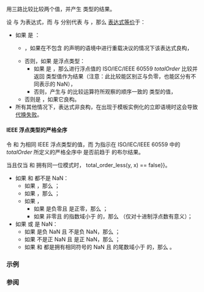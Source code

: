 {{cpp/title|strong_order}}
{{cpp/utility/navbar}}
{{dcl begin}}
{{dcl header|compare}}
{{dcl|since=c++20|1=
inline namespace /* 未指定 */ {
    inline constexpr /* 未指定 */ strong_order = /* 未指定 */;
}
}}
{{dcl h|调用签名}}
{{dcl|1=
template&lt; class T, class U &gt;
    requires /* 见下文 */
constexpr std::strong_ordering strong_order(T&amp;&amp; t, U&amp;&amp; u) noexcept(/* 见下文 */);
}}
{{dcl end}}

用三路比较比较两个值，并产生 {{rlpt|strong_ordering|std::strong_ordering}} 类型的结果。

设 {{c|t}} 与 {{c|u}} 为表达式，而 {{tt|T}} 与 {{tt|U}} 分别代表 {{c|decltype((t))}} 与 {{c|decltype((u))}}，那么 {{c|std::strong_order(t, u)}} [[cpp/language/expressions#表达式等价|表达式等价]]于：
* 如果 {{c|1=std::is_same_v&lt;std::decay_t&lt;T&gt;, std::decay_t&lt;U&gt;&gt;}} 是 {{c|true}}：
** {{c|std::strong_ordering(strong_order(t, u))}}，如果在不包含 {{tt|std::strong_order}} 的声明的语境中进行重载决议的情况下该表达式良构，
** 否则，如果 {{tt|T}} 是浮点类型：
*** 如果 {{c|std::numeric_limits&lt;T&gt;::is_iec559}} 是 {{c|true}}，那么进行浮点值的 ISO/IEC/IEEE 60559 ''totalOrder'' 比较并返回 {{rlpt|strong_ordering|std::strong_ordering}} 类型值作为结果（注意：此比较能区别正与负零，也能区分有不同表示的 NaN），
*** 否则，产生与 {{tt|T}} 的比较运算符所观察的顺序一致的 {{rlpt|strong_ordering|std::strong_ordering}} 类型的值，
** 否则是 {{c|1=std::strong_ordering(std::compare_three_way()(t, u))}}，如果它良构。
* 所有其他情况下，表达式非良构，在出现于模板实例化的立即语境时这会导致[[cpp/language/sfinae|代换失败]]。

{{cpp/ranges/cpo|std}}

====IEEE 浮点类型的严格全序====
令 {{c|x}} 和 {{c|y}} 为相同 IEEE 浮点类型的值，而 {{c|total_order_less(x, y)}} 为指示在 ISO/IEC/IEEE 60559 中的 ''totalOrder'' 所定义的严格全序中 {{c|x}} 是否前趋于 {{c|y}} 的布尔结果。

当且仅当 {{c|x}} 和 {{c|y}} 拥有同一位模式时，{{c|1=total_order_less(x, y) {{!!}} total_order_less(y, x) == false}}。

* 如果 {{c|x}} 和 {{c|y}} 都不是 NaN：
** 如果 {{c|x &lt; y}}，那么 {{c|1=total_order_less(x, y) == true}}；
** 如果 {{c|x &gt; y}}，那么 {{c|1=total_order_less(x, y) == false}}；
** 如果 {{c|1=x == y}}，
*** 如果 {{c|x}} 是负零且 {{c|y}} 是正零，那么 {{c|1=total_order_less(x, y) == true}}；
*** 如果 {{c|x}} 非零且 {{c|x}} 的指数域小于 {{c|y}} 的，那么 {{c|1=total_order_less(x, y) == (x &gt; 0)}}（仅对十进制浮点数有意义）；
* 如果 {{c|x}} 或 {{c|y}} 是 NaN：
** 如果 {{c|x}} 是负 NaN 且 {{c|y}} 不是负 NaN，那么 {{c|1=total_order_less(x, y) == true}}；
** 如果 {{c|x}} 不是正 NaN 且 {{c|y}} 是正 NaN，那么 {{c|1=total_order_less(x, y) == true}}；
** 如果 {{c|x}} 和 {{c|y}} 都是拥有相同符号的 NaN 且 {{c|x}} 的尾数域小于 {{c|y}} 的，那么 {{c|1=total_order_less(x, y) == !std::signbit(x)}}。

===示例===
{{example}}

===参阅===
{{dsc begin}}
{{dsc inc|cpp/utility/compare/dsc strong_ordering}}
{{dsc inc|cpp/utility/compare/dsc weak_order}}
{{dsc inc|cpp/utility/compare/dsc partial_order}}
{{dsc inc|cpp/utility/compare/dsc compare_strong_order_fallback}}
{{dsc end}}

{{langlinks|de|en|es|ja|ru}}